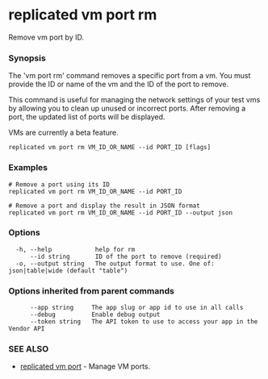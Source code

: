 # replicated vm port rm

Remove vm port by ID.

### Synopsis

The 'vm port rm' command removes a specific port from a vm. You must provide the ID or name of the vm and the ID of the port to remove.

This command is useful for managing the network settings of your test vms by allowing you to clean up unused or incorrect ports. After removing a port, the updated list of ports will be displayed.

VMs are currently a beta feature.

```
replicated vm port rm VM_ID_OR_NAME --id PORT_ID [flags]
```

### Examples

```
# Remove a port using its ID
replicated vm port rm VM_ID_OR_NAME --id PORT_ID

# Remove a port and display the result in JSON format
replicated vm port rm VM_ID_OR_NAME --id PORT_ID --output json
```

### Options

```
  -h, --help            help for rm
      --id string       ID of the port to remove (required)
  -o, --output string   The output format to use. One of: json|table|wide (default "table")
```

### Options inherited from parent commands

```
      --app string     The app slug or app id to use in all calls
      --debug          Enable debug output
      --token string   The API token to use to access your app in the Vendor API
```

### SEE ALSO

* [replicated vm port](replicated-cli-vm-port)	 - Manage VM ports.

